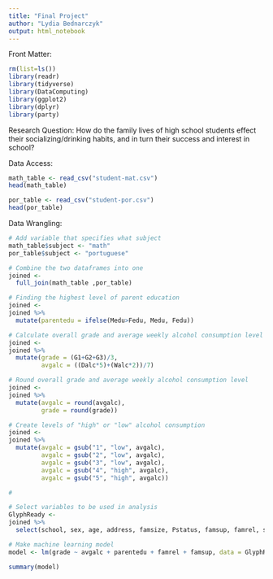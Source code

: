 ```yaml
---
title: "Final Project"
author: "Lydia Bednarczyk"
output: html_notebook
---
```

Front Matter:
```r
rm(list=ls())
library(readr)
library(tidyverse)
library(DataComputing)
library(ggplot2)
library(dplyr)
library(party)
```

Research Question: How do the family lives of high school students effect their socializing/drinking habits, and in turn their success and interest in school?

Data Access:

```r
math_table <- read_csv("student-mat.csv")
head(math_table)

por_table <- read_csv("student-por.csv")
head(por_table)

```

Data Wrangling:

```r
# Add variable that specifies what subject
math_table$subject <- "math"
por_table$subject <- "portuguese"

# Combine the two dataframes into one
joined <- 
  full_join(math_table ,por_table)

```

```r
# Finding the highest level of parent education
joined <-
joined %>%
  mutate(parentedu = ifelse(Medu>Fedu, Medu, Fedu))


```

```r
# Calculate overall grade and average weekly alcohol consumption level
joined <-
joined %>%
  mutate(grade = (G1+G2+G3)/3,
         avgalc = ((Dalc*5)+(Walc*2))/7) 

# Round overall grade and average weekly alcohol consumption level
joined <-
joined %>%
  mutate(avgalc = round(avgalc),
         grade = round(grade))
```

```r
# Create levels of "high" or "low" alcohol consumption
joined <-
joined %>%
  mutate(avgalc = gsub("1", "low", avgalc),
         avgalc = gsub("2", "low", avgalc),
         avgalc = gsub("3", "low", avgalc),
         avgalc = gsub("4", "high", avgalc),
         avgalc = gsub("5", "high", avgalc))

#

```

```r
# Select variables to be used in analysis
GlyphReady <-
joined %>%
  select(school, sex, age, address, famsize, Pstatus, famsup, famrel, subject, grade, avgalc, parentedu)
```

```r
# Make machine learning model
model <- lm(grade ~ avgalc + parentedu + famrel + famsup, data = GlyphReady)

summary(model)
```



